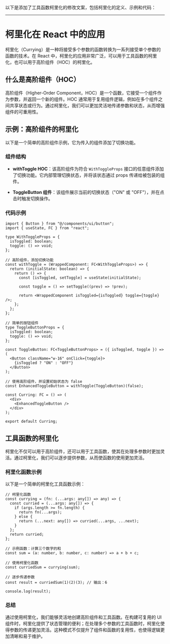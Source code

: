 
以下是添加了工具函数柯里化的修改文案，包括柯里化的定义、示例和代码：

---

# 柯里化在 React 中的应用

柯里化（Currying）是一种将接受多个参数的函数转换为一系列接受单个参数的函数的技术。在 React 中，柯里化的应用非常广泛，可以用于工具函数的柯里化，也可以用于高阶组件（HOC）的柯里化。

## 什么是高阶组件（HOC）

高阶组件（Higher-Order Component，HOC）是一个函数，它接受一个组件作为参数，并返回一个新的组件。HOC 通常用于复用组件逻辑，例如在多个组件之间共享状态或行为。通过柯里化，我们可以更加灵活地传递参数和状态，从而增强组件的可重用性。

## 示例：高阶组件的柯里化

以下是一个简单的高阶组件示例，它为传入的组件添加了切换功能。

<Curring />

### 组件结构

- **withToggle HOC**：该高阶组件为符合 `WithToggleProps` 接口的任意组件添加了切换功能。它内部管理切换状态，并将该状态通过 props 传递给被包装的组件。
  
- **ToggleButton 组件**：该组件展示当前的切换状态（"ON" 或 "OFF"），并在点击时触发切换操作。

### 代码示例

```tsx
import { Button } from "@/components/ui/button";
import { useState, FC } from "react";

type WithToggleProps = {
  isToggled: boolean;
  toggle: () => void;
};

// 高阶组件，添加切换功能
const withToggle = (WrappedComponent: FC<WithToggleProps>) => {
  return (initialState: boolean) => {
    return () => {
      const [isToggled, setToggle] = useState(initialState);

      const toggle = () => setToggle((prev) => !prev);

      return <WrappedComponent isToggled={isToggled} toggle={toggle} />;
    };
  };
};

// 简单的按钮组件
type ToggleButtonProps = {
  isToggled: boolean;
  toggle: () => void;
};

const ToggleButton: FC<ToggleButtonProps> = ({ isToggled, toggle }) => (
  <Button className="w-16" onClick={toggle}>
    {isToggled ? "ON" : "OFF"}
  </Button>
);

// 使用高阶组件，并设置初始状态为 false
const EnhancedToggleButton = withToggle(ToggleButton)(false);

const Curring: FC = () => (
  <div>
    <EnhancedToggleButton />
  </div>
);

export default Curring;
```

## 工具函数的柯里化

柯里化不仅可以用于高阶组件，还可以用于工具函数，使其在处理多参数时更加灵活。通过柯里化，我们可以逐步提供参数，从而使函数的使用更加灵活。

### 柯里化函数示例

以下是一个简单的柯里化工具函数示例：

```tsx
// 柯里化函数
const currying = (fn: (...args: any[]) => any) => {
  const curried = (...args: any[]) => {
    if (args.length >= fn.length) {
      return fn(...args);
    } else {
      return (...next: any[]) => curried(...args, ...next);
    }
  };
  return curried;
};

// 示例函数：计算三个数字的和
const sum = (a: number, b: number, c: number) => a + b + c;

// 使用柯里化函数
const curriedSum = currying(sum);

// 逐步传递参数
const result = curriedSum(1)(2)(3); // 输出：6

console.log(result);
```

### 总结

通过使用柯里化，我们能够灵活地创建高阶组件和工具函数。在构建可复用的 UI 组件时，柯里化提供了状态管理的便利；在处理多个参数的工具函数时，柯里化使得参数的传递更加灵活。这种模式不仅提升了组件和函数的复用性，也使得逻辑更加清晰和易于维护。